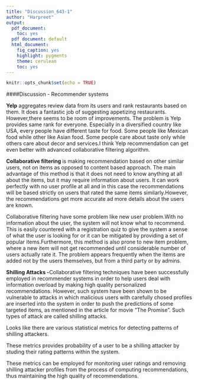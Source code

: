 ---
title: "Discussion_643-1"
author: "Harpreet"
output:
  pdf_document:
    toc: yes
  pdf document: default
  html_document:
    fig_caption: yes
    highlight: pygments
    theme: cerulean
    toc: yes
---


```{r setup, include=FALSE}
knitr::opts_chunk$set(echo = TRUE)
```
####Discussion - Recommender systems

**Yelp** aggregates review data from its users and rank restaurants based on them. It does a fantastic job of suggesting appetizing restaurants. However,there seems to be room of improvements. The problem is Yelp provides same rank for everyone. Especially in a diversified country like USA, every people have different taste for food. Some people like Mexican food while other like Asian food. Some people care about taste only while others care about decor and services.I think Yelp recommendation can get even better with advanced collaborative filtering algorithm. 

**Collaborative filtering **is making recommendation based on other similar users, not on items as opposed to content based approach. The main advantage of this method is that it does not need to know anything at all about the items, but it may require information about users. It can work perfectly with no user profile at all and in this case the recommendations will be based strictly on users that rated the same items similarly.However, the recommendations get more accurate ad more details about the users are known.

Collaborative filtering have some problem like new user problem.With no information about the user, the system will not know what to recommend. This is easily countered with a registration quiz to give the system a sense of what the user is looking for or it can be mitigated by providing a set of popular items.Furthermore, this method is also prone to new item problem, where a new item will not get recommended until considerable number of users actually rate it. The problem appears frequently when the items are added not by the users themselves, but from a third party or by admins. 

**Shilling Attacks -**Collaborative filtering techniques have been successfully employed in recommender systems in order to help users deal with information overload by making high quality personalized recommendations. However, such system have been shown to be vulnerable to attacks in which malicious users with carefully chosed profiles are inserted into the system in order to push the predictions of some targeted items, as mentioned in the article for movie "The Promise". Such types of attack are called shilling attacks.

Looks like there are various statistical metrics for detecting patterns of shilling attackers.

These metrics provides probability of a user to be a shilling attacker by studing their rating patterns within the system.

These metrics can be employed for monitoring user ratings and removing shilling attacker profiles from the process of computing recommendations, thus maintaining the high quality of recommendations.
